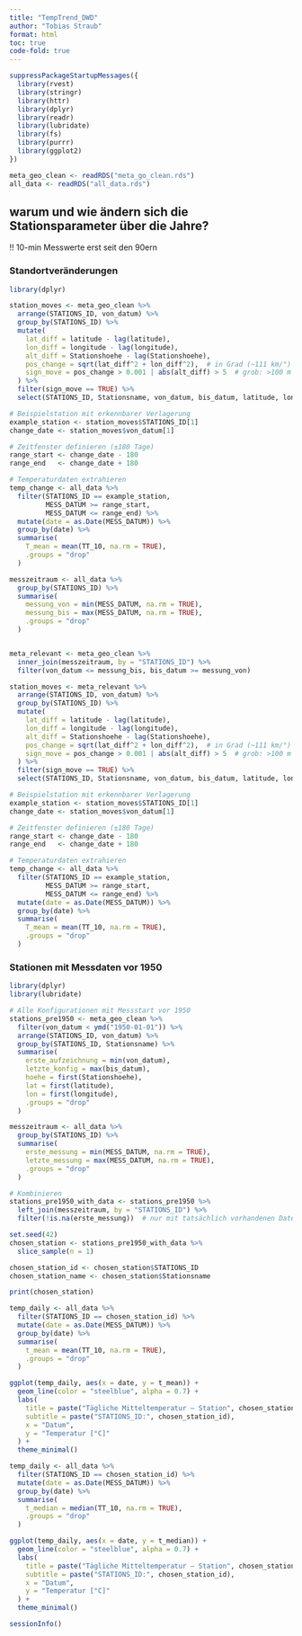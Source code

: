 ```yaml
---
title: "TempTrend_DWD"
author: "Tobias Straub"
format: html
toc: true
code-fold: true
---
```


```r
suppressPackageStartupMessages({
  library(rvest)
  library(stringr)
  library(httr)
  library(dplyr)
  library(readr)
  library(lubridate)
  library(fs)
  library(purrr)
  library(ggplot2)
})
```

```r
meta_geo_clean <- readRDS("meta_go_clean.rds")
all_data <- readRDS("all_data.rds")
```

## warum und wie ändern sich die Stationsparameter über die Jahre?

!! 10-min Messwerte erst seit den 90ern

### Standortveränderungen

```r
library(dplyr)

station_moves <- meta_geo_clean %>%
  arrange(STATIONS_ID, von_datum) %>%
  group_by(STATIONS_ID) %>%
  mutate(
    lat_diff = latitude - lag(latitude),
    lon_diff = longitude - lag(longitude),
    alt_diff = Stationshoehe - lag(Stationshoehe),
    pos_change = sqrt(lat_diff^2 + lon_diff^2),  # in Grad (~111 km/°)
    sign_move = pos_change > 0.001 | abs(alt_diff) > 5  # grob: >100 m oder >5 m Höhe
  ) %>%
  filter(sign_move == TRUE) %>%
  select(STATIONS_ID, Stationsname, von_datum, bis_datum, latitude, longitude, Stationshoehe, lat_diff, lon_diff, alt_diff)
```

```r
# Beispielstation mit erkennbarer Verlagerung
example_station <- station_moves$STATIONS_ID[1]
change_date <- station_moves$von_datum[1]

# Zeitfenster definieren (±180 Tage)
range_start <- change_date - 180
range_end   <- change_date + 180

# Temperaturdaten extrahieren
temp_change <- all_data %>%
  filter(STATIONS_ID == example_station,
         MESS_DATUM >= range_start,
         MESS_DATUM <= range_end) %>%
  mutate(date = as.Date(MESS_DATUM)) %>%
  group_by(date) %>%
  summarise(
    T_mean = mean(TT_10, na.rm = TRUE),
    .groups = "drop"
  )
```

```r

messzeitraum <- all_data %>%
  group_by(STATIONS_ID) %>%
  summarise(
    messung_von = min(MESS_DATUM, na.rm = TRUE),
    messung_bis = max(MESS_DATUM, na.rm = TRUE),
    .groups = "drop"
  )


meta_relevant <- meta_geo_clean %>%
  inner_join(messzeitraum, by = "STATIONS_ID") %>%
  filter(von_datum <= messung_bis, bis_datum >= messung_von)

```

```r
station_moves <- meta_relevant %>%
  arrange(STATIONS_ID, von_datum) %>%
  group_by(STATIONS_ID) %>%
  mutate(
    lat_diff = latitude - lag(latitude),
    lon_diff = longitude - lag(longitude),
    alt_diff = Stationshoehe - lag(Stationshoehe),
    pos_change = sqrt(lat_diff^2 + lon_diff^2),  # in Grad (~111 km/°)
    sign_move = pos_change > 0.001 | abs(alt_diff) > 5  # grob: >100 m oder >5 m Höhe
  ) %>%
  filter(sign_move == TRUE) %>%
  select(STATIONS_ID, Stationsname, von_datum, bis_datum, latitude, longitude, Stationshoehe, lat_diff, lon_diff, alt_diff)

```

```r
# Beispielstation mit erkennbarer Verlagerung
example_station <- station_moves$STATIONS_ID[1]
change_date <- station_moves$von_datum[1]

# Zeitfenster definieren (±180 Tage)
range_start <- change_date - 180
range_end   <- change_date + 180

# Temperaturdaten extrahieren
temp_change <- all_data %>%
  filter(STATIONS_ID == example_station,
         MESS_DATUM >= range_start,
         MESS_DATUM <= range_end) %>%
  mutate(date = as.Date(MESS_DATUM)) %>%
  group_by(date) %>%
  summarise(
    T_mean = mean(TT_10, na.rm = TRUE),
    .groups = "drop"
  )
```

### Stationen mit Messdaten vor 1950

```r
library(dplyr)
library(lubridate)

# Alle Konfigurationen mit Messstart vor 1950
stations_pre1950 <- meta_geo_clean %>%
  filter(von_datum < ymd("1950-01-01")) %>%
  arrange(STATIONS_ID, von_datum) %>%
  group_by(STATIONS_ID, Stationsname) %>%
  summarise(
    erste_aufzeichnung = min(von_datum),
    letzte_konfig = max(bis_datum),
    hoehe = first(Stationshoehe),
    lat = first(latitude),
    lon = first(longitude),
    .groups = "drop"
  )

```

```r
messzeitraum <- all_data %>%
  group_by(STATIONS_ID) %>%
  summarise(
    erste_messung = min(MESS_DATUM, na.rm = TRUE),
    letzte_messung = max(MESS_DATUM, na.rm = TRUE),
    .groups = "drop"
  )

# Kombinieren
stations_pre1950_with_data <- stations_pre1950 %>%
  left_join(messzeitraum, by = "STATIONS_ID") %>%
  filter(!is.na(erste_messung))  # nur mit tatsächlich vorhandenen Daten

```

```r
set.seed(42)
chosen_station <- stations_pre1950_with_data %>%
  slice_sample(n = 1)

chosen_station_id <- chosen_station$STATIONS_ID
chosen_station_name <- chosen_station$Stationsname

print(chosen_station)

```

```r

temp_daily <- all_data %>%
  filter(STATIONS_ID == chosen_station_id) %>%
  mutate(date = as.Date(MESS_DATUM)) %>%
  group_by(date) %>%
  summarise(
    t_mean = mean(TT_10, na.rm = TRUE),
    .groups = "drop"
  )

```

```r


ggplot(temp_daily, aes(x = date, y = t_mean)) +
  geom_line(color = "steelblue", alpha = 0.7) +
  labs(
    title = paste("Tägliche Mitteltemperatur – Station", chosen_station_name),
    subtitle = paste("STATIONS_ID:", chosen_station_id),
    x = "Datum",
    y = "Temperatur [°C]"
  ) +
  theme_minimal()

```

```r

temp_daily <- all_data %>%
  filter(STATIONS_ID == chosen_station_id) %>%
  mutate(date = as.Date(MESS_DATUM)) %>%
  group_by(date) %>%
  summarise(
    t_median = median(TT_10, na.rm = TRUE),
    .groups = "drop"
  )

```

```r


ggplot(temp_daily, aes(x = date, y = t_median)) +
  geom_line(color = "steelblue", alpha = 0.7) +
  labs(
    title = paste("Tägliche Mitteltemperatur – Station", chosen_station_name),
    subtitle = paste("STATIONS_ID:", chosen_station_id),
    x = "Datum",
    y = "Temperatur [°C]"
  ) +
  theme_minimal()

```

```r
sessionInfo()
```
